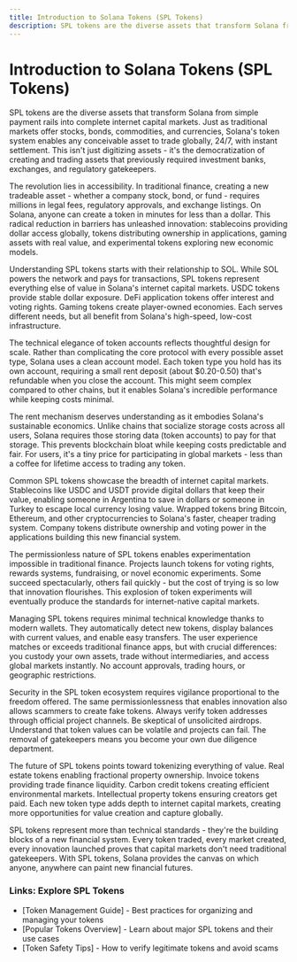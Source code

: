 ```yaml
---
title: Introduction to Solana Tokens (SPL Tokens)
description: SPL tokens are the diverse assets that transform Solana from simple payment rails into complete internet capital markets - enabling any conceivable asset to trade globally, 24/7, with instant settlement.
---
```


# Introduction to Solana Tokens (SPL Tokens)

SPL tokens are the diverse assets that transform Solana from simple payment rails into complete internet capital markets. Just as traditional markets offer stocks, bonds, commodities, and currencies, Solana's token system enables any conceivable asset to trade globally, 24/7, with instant settlement. This isn't just digitizing assets - it's the democratization of creating and trading assets that previously required investment banks, exchanges, and regulatory gatekeepers.

The revolution lies in accessibility. In traditional finance, creating a new tradeable asset - whether a company stock, bond, or fund - requires millions in legal fees, regulatory approvals, and exchange listings. On Solana, anyone can create a token in minutes for less than a dollar. This radical reduction in barriers has unleashed innovation: stablecoins providing dollar access globally, tokens distributing ownership in applications, gaming assets with real value, and experimental tokens exploring new economic models.

Understanding SPL tokens starts with their relationship to SOL. While SOL powers the network and pays for transactions, SPL tokens represent everything else of value in Solana's internet capital markets. USDC tokens provide stable dollar exposure. DeFi application tokens offer interest and voting rights. Gaming tokens create player-owned economies. Each serves different needs, but all benefit from Solana's high-speed, low-cost infrastructure.

The technical elegance of token accounts reflects thoughtful design for scale. Rather than complicating the core protocol with every possible asset type, Solana uses a clean account model. Each token type you hold has its own account, requiring a small rent deposit (about $0.20-0.50) that's refundable when you close the account. This might seem complex compared to other chains, but it enables Solana's incredible performance while keeping costs minimal.

The rent mechanism deserves understanding as it embodies Solana's sustainable economics. Unlike chains that socialize storage costs across all users, Solana requires those storing data (token accounts) to pay for that storage. This prevents blockchain bloat while keeping costs predictable and fair. For users, it's a tiny price for participating in global markets - less than a coffee for lifetime access to trading any token.

Common SPL tokens showcase the breadth of internet capital markets. Stablecoins like USDC and USDT provide digital dollars that keep their value, enabling someone in Argentina to save in dollars or someone in Turkey to escape local currency losing value. Wrapped tokens bring Bitcoin, Ethereum, and other cryptocurrencies to Solana's faster, cheaper trading system. Company tokens distribute ownership and voting power in the applications building this new financial system.

The permissionless nature of SPL tokens enables experimentation impossible in traditional finance. Projects launch tokens for voting rights, rewards systems, fundraising, or novel economic experiments. Some succeed spectacularly, others fail quickly - but the cost of trying is so low that innovation flourishes. This explosion of token experiments will eventually produce the standards for internet-native capital markets.

Managing SPL tokens requires minimal technical knowledge thanks to modern wallets. They automatically detect new tokens, display balances with current values, and enable easy transfers. The user experience matches or exceeds traditional finance apps, but with crucial differences: you custody your own assets, trade without intermediaries, and access global markets instantly. No account approvals, trading hours, or geographic restrictions.

Security in the SPL token ecosystem requires vigilance proportional to the freedom offered. The same permissionlessness that enables innovation also allows scammers to create fake tokens. Always verify token addresses through official project channels. Be skeptical of unsolicited airdrops. Understand that token values can be volatile and projects can fail. The removal of gatekeepers means you become your own due diligence department.

The future of SPL tokens points toward tokenizing everything of value. Real estate tokens enabling fractional property ownership. Invoice tokens providing trade finance liquidity. Carbon credit tokens creating efficient environmental markets. Intellectual property tokens ensuring creators get paid. Each new token type adds depth to internet capital markets, creating more opportunities for value creation and capture globally.

SPL tokens represent more than technical standards - they're the building blocks of a new financial system. Every token traded, every market created, every innovation launched proves that capital markets don't need traditional gatekeepers. With SPL tokens, Solana provides the canvas on which anyone, anywhere can paint new financial futures.

### Links: Explore SPL Tokens
- [Token Management Guide] - Best practices for organizing and managing your tokens
- [Popular Tokens Overview] - Learn about major SPL tokens and their use cases
- [Token Safety Tips] - How to verify legitimate tokens and avoid scams